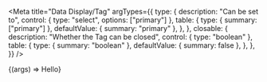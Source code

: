 
<Meta
    title="Data Display/Tag"
    argTypes={{
        type: {
            description: "Can be set to",
            control: { type: "select", options: ["primary"] },
            table: {
                type: { summary: ["primary"] },
                defaultValue: { summary: "primary" },
            },
        },
        closable: {
            description: "Whether the Tag can be closed",
            control: { type: "boolean" },
            table: {
                type: { summary: "boolean" },
                defaultValue: { summary: false },
            },
        },
    }}
/>

<Preview>
    <Story name="Playground" args={{ type: "primary" }}>
        {(args) => <Tag {...args}>Hello</Tag>}
    </Story>
</Preview>

<ArgsTable story="Playground" />
